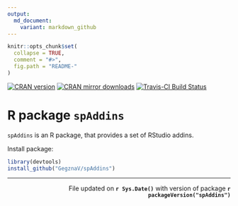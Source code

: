 ```yaml
---
output:
  md_document:
    variant: markdown_github
---
```


<!-- README.md is generated from README.Rmd. Please edit that file -->

```r
knitr::opts_chunk$set(
  collapse = TRUE,
  comment = "#>",
  fig.path = "README-"
)
```
[![CRAN version](http://www.r-pkg.org/badges/version/spAddins)](http://cran.rstudio.com/web/packages/spAddins/index.html)
[![CRAN mirror downloads](http://cranlogs.r-pkg.org/badges/spAddins)](http://cran.rstudio.com/web/packages/spAddins/index.html)
[![Travis-CI Build Status](https://travis-ci.org/GegznaV/spAddins.png?branch=master)](https://travis-ci.org/GegznaV/spAddins)

  
R package `spAddins` 
====================

`spAddins` is an R package, that provides a set of RStudio addins.

Install package:

```r
library(devtools)
install_github("GegznaV/spAddins")
```


* * *

 <p align="right"> 
 File updated on <b>`r Sys.Date()`</b> with version of package  <b>`r packageVersion("spAddins")`</b>
 </p>    
